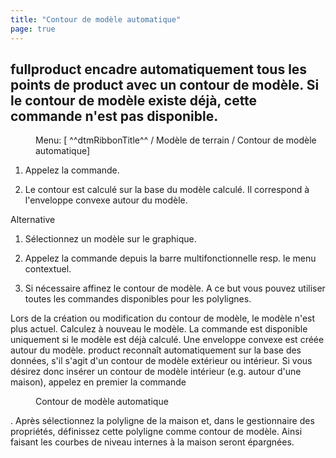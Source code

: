 ```yaml
---
title: "Contour de modèle automatique"
page: true
---
```

##  <Placeholder>fullproduct</Placeholder> encadre automatiquement tous les points de  <Placeholder>product</Placeholder> avec un contour de mod&#232;le. Si le contour de mod&#232;le existe d&#233;j&#224;, cette commande n&#39;est pas disponible.
 <Menu> Menu: [ ^^dtmRibbonTitle^^ / Modèle de terrain / Contour de modèle automatique] </Menu> 


1. Appelez la commande.

2. Le contour est calcul&#233; sur la base du mod&#232;le calcul&#233;. Il correspond &#224; l&#39;enveloppe convexe autour du mod&#232;le.




Alternative


1. S&#233;lectionnez un mod&#232;le sur le graphique.

2. Appelez la commande depuis la barre multifonctionnelle resp. le menu contextuel.

3. Si n&#233;cessaire affinez le contour de mod&#232;le. A ce but vous pouvez utiliser toutes les commandes disponibles pour les polylignes.




<Success>
Lors de la cr&#233;ation ou modification du contour de mod&#232;le, le mod&#232;le n&#39;est plus actuel. Calculez &#224; nouveau le mod&#232;le.
</Success>

<Success>
La commande est disponible uniquement si le mod&#232;le est d&#233;j&#224; calcul&#233;. Une enveloppe convexe est cr&#233;&#233;e autour du mod&#232;le.
</Success>

<Success>
 <Placeholder>product</Placeholder> reconna&#238;t automatiquement sur la base des donn&#233;es, s&#39;il s&#39;agit d&#39;un contour de mod&#232;le ext&#233;rieur ou int&#233;rieur. Si vous d&#233;sirez donc ins&#233;rer un contour de mod&#232;le int&#233;rieur (e.g. autour d&#39;une maison), appelez en premier la commande  <Menu>Contour de modèle automatique</Menu> . Apr&#232;s s&#233;lectionnez la polyligne de la maison et, dans le gestionnaire des propri&#233;t&#233;s, d&#233;finissez cette polyligne comme contour de mod&#232;le. Ainsi faisant les courbes de niveau internes &#224; la maison seront &#233;pargn&#233;es. 
</Success>

